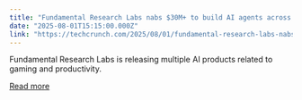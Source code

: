 ```yaml
---
title: "Fundamental Research Labs nabs $30M+ to build AI agents across verticals"
date: "2025-08-01T15:15:00.000Z"
link: "https://techcrunch.com/2025/08/01/fundamental-research-labs-nabs-33-million-from-prosus-to-build-ai-agents-for-multiple-verticals/"
---
```


Fundamental Research Labs is releasing multiple AI products related to gaming and productivity. 

[Read more](https://techcrunch.com/2025/08/01/fundamental-research-labs-nabs-33-million-from-prosus-to-build-ai-agents-for-multiple-verticals/)
